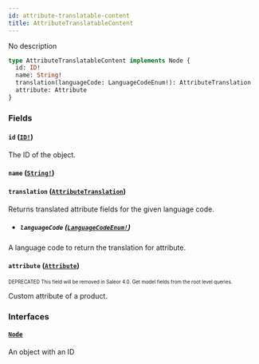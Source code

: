 ```yaml
---
id: attribute-translatable-content
title: AttributeTranslatableContent
---
```


No description

```graphql
type AttributeTranslatableContent implements Node {
  id: ID!
  name: String!
  translation(languageCode: LanguageCodeEnum!): AttributeTranslation
  attribute: Attribute
}
```

### Fields

#### `id` ([`ID!`](/developer/api-reference/scalars/id.mdx))

The ID of the object.

#### `name` ([`String!`](/developer/api-reference/scalars/string.mdx))

#### `translation` ([`AttributeTranslation`](/developer/api-reference/objects/attribute-translation.mdx))

Returns translated attribute fields for the given language code.

- ##### `languageCode` ([`LanguageCodeEnum!`](/developer/api-reference/enums/language-code-enum.mdx))

A language code to return the translation for attribute.

#### `attribute` ([`Attribute`](/developer/api-reference/objects/attribute.mdx))

<sub><sup><span className="deprecatedTag">DEPRECATED</span> This field will be removed in Saleor 4.0. Get model fields from the root level queries.</sup></sub>

Custom attribute of a product.

### Interfaces

#### [`Node`](/developer/api-reference/interfaces/node.mdx)

An object with an ID
